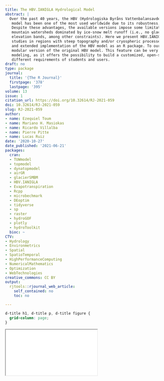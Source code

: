 ```yaml
---
title: The HBV.IANIGLA Hydrological Model
abstract: |
  Over the past 40 years, the HBV (Hydrologiska Byråns Vattenbalansavdelning) hydrological
   model has been one of the most used worldwide due to its robustness, simplicity, and reliable results.
   Despite these advantages, the available versions impose some limitations for research studies in
   mountain watersheds dominated by ice-snow melt runoff (i.e., no glacier module, a limited number of
   elevation bands, among other constraints). Here we present HBV.IANIGLA, a tool for hydroclimatic
   studies in regions with steep topography and/or cryospheric processes which provides a modular
   and extended implementation of the HBV model as an R package. To our knowledge, this is the first
   modular version of the original HBV model. This feature can be very useful for teaching hydrological
   modeling, as it offers the possibility to build a customized, open-source model that can be adjusted to
   different requirements of students and users.
draft: no
type: package
journal:
  title: '{The R Journal}'
  firstpage: '378'
  lastpage: '395'
volume: 13
issue: 1
citation_url: https://doi.org/10.32614/RJ-2021-059
doi: 10.32614/RJ-2021-059
slug: RJ-2021-059
author:
- name: Ezequiel Toum
- name: Mariano H. Masiokas
- name: Ricardo Villalba
- name: Pierre Pitte
- name: Lucas Ruiz
date: '2020-10-27'
date_published: '2021-06-21'
packages:
  cran:
  - TUWmodel
  - topmodel
  - dynatopmodel
  - airGR
  - glacierSMBM
  - HBV.IANIGLA
  - Evapotranspiration
  - Rcpp
  - microbechmark
  - DEoptim
  - tidyverse
  - sp
  - raster
  - hydroGOF
  - plotly
  - hydroToolkit
  bioc: ~
CTV:
- Hydrology
- Environmetrics
- Spatial
- SpatioTemporal
- HighPerformanceComputing
- NumericalMathematics
- Optimization
- WebTechnologies
creative_commons: CC BY
output:
  rjtools::rjournal_web_article:
    self_contained: no
    toc: no

---
```


```css
d-title h1, d-title p, d-title figure {
  grid-column: page;
}
```

<div class="l-page">
  <object data="RJ-2021-059.pdf" type="application/pdf" style="height:955px;width:100%">
    <iframe src="RJ-2021-059.pdf"></iframe>
  </object>
</div>
